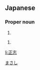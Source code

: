 ==Japanese==
{{ja-kanjitab|正|志}}

===Proper noun===
{{ja-pos|proper|まさし}}

# {{given name|male|lang=ja}}

{{ja-pos|proper|しょうじ}}

# {{given name|male|lang=ja}}

[[Category:Japanese male given names|まさし]]

[[li:正志]]